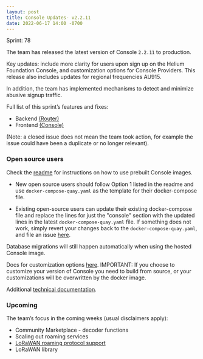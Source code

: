 ```yaml
---
layout: post
title: Console Updates- v2.2.11
date: 2022-06-17 14:00 -0700
---
```


Sprint: 78

The team has released the latest version of Console `2.2.11` to production.

<!--truncate-->

Key updates: include more clarity for users upon sign up on the Helium Foundation Console, and
customization options for Console Providers. This release also includes updates for regional
frequencies AU915.

In addition, the team has implemented mechanisms to detect and minimize abusive signup traffic.

Full list of this sprint’s features and fixes:

- Backend [(Router)](https://github.com/helium/console/milestone/16?closed=1)
- Frontend [(Console)](https://github.com/helium/router/milestone/16?closed=1)

(Note: a closed issue does not mean the team took action, for example the issue could have been a
duplicate or no longer relevant).

### Open source users

Check the [readme](https://github.com/helium/console) for instructions on how to use prebuilt
Console images.

- New open source users should follow Option 1 listed in the readme and use
  `docker-compose-quay.yaml` as the template for their docker-compose file.

- Existing open-source users can update their existing docker-compose file and replace the lines for
  just the "console" section with the updated lines in the latest `docker-compose-quay.yaml` file.
  If something does not work, simply revert your changes back to the `docker-compose-quay.yaml`, and
  file an issue [here](https://github.com/helium/console/issues).

Database migrations will still happen automatically when using the hosted Console image.

Docs for customization options
[here](https://docs.helium.com/use-the-network/run-a-network-server/run-console/#customize-console-environment).
IMPORTANT: If you choose to customize your version of Console you need to build from source, or your
customizations will be overwritten by the docker image.

Additional
[technical documentation](https://docs.helium.com/use-the-network/run-a-network-server/run-console/#console-setup).

### Upcoming

The team’s focus in the coming weeks (usual disclaimers apply):

- Community Marketplace - decoder functions
- Scaling out roaming services
- [LoRaWAN roaming protocol support](https://lora-alliance.org/wp-content/uploads/2022/01/TR010-1.0.0-LoRaWAN-Roaming-Hub.pdf)
- LoRaWAN library
